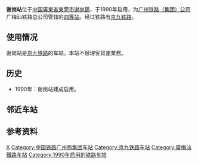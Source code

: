 {{For|[[莞惠城际轨道交通|莞惠城际轨道交通]]在谢岗镇的车站|银瓶站}}
{{Unreferenced |time=2010-02-14T04:05:55+00:00 }}
{{Infobox China railway station 
|车站名称 = 谢岗站
|eng_name = Xiegang Railway Station
|image = Xiegang Railway Station (20190806140919).jpg
|caption = 
|code = 25871<ref>{{cite book|title=中华人民共和国铁路车站代码（GB/T 10302-2010）|publisher=中国标准出版社|year=2010|pages=41}}</ref>
|commercial_code = XSQ<ref>{{cite book|author=铁道部电子计算技术中心, 铁道部运输局|title=铁路车站站名代码表：TMIS使用|publisher=中国铁道出版社|location=北京|year=1998|isbn=9787113030995|pages=48}}</ref>
|pinyin_code = XGA
|address = [[廣東省|廣東省]][[東莞市|東莞市]][[谢岗鎮|谢岗鎮]]
|坐标 = {{coord|22|57|44|N|114|09|49|E|display=inline,title}}
|线路 = [[京九铁路|京九铁路]]
|车站等级 = [[四等站_(中鐵)|四等站]]
|月台数目 = 
}}
'''谢岗站'''位于[[中国|中国]][[廣東省|廣東省]][[東莞市|東莞市]][[谢岗鎮|谢岗鎮]]，于1990年启用，为[[广州铁路（集团）公司|广州铁路（集团）公司]]广梅汕铁路总公司管辖的[[四等站|四等站]]。经过铁路有[[京九铁路|京九铁路]]。

==使用情况==
谢岗站是[[京九铁路|京九铁路]]的车站。本站不辦理客貨運業務。

==历史==
*1990年：谢岗站建成启用。

== 邻近车站 ==
{{Start rail box|[[中国铁路|中国铁路]]}} 
{{s-inop|[[陈江站|陈江站]]<br><s>''[[沥林站|沥林站]]''</s>(已撤销)|{{站|北京西}}方向}}
{{s-line|[[京九铁路|京九铁路]]<br />← 16km 谢岗站 14km →}}
{{s-inop|[[东莞东站|东莞东站]]<br><s>''[[黄曹站|黄曹站]]''</s>(已撤销)|{{站|常平}}方向}}
{{End box}}

==参考资料==
{{reflist}}
{{京九铁路}}

[[Category:东莞市铁路车站|X]]
[[Category:中国铁路广州局集团车站|Category:中国铁路广州局集团车站]]
[[Category:京九铁路车站|Category:京九铁路车站]]
[[Category:廣梅汕鐵路车站|Category:廣梅汕鐵路车站]]
[[Category:1990年启用的铁路车站|Category:1990年启用的铁路车站]]


{{China-rail-stub}}